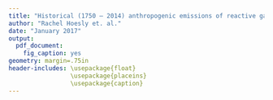 ```yaml
---
title: "Historical (1750 – 2014) anthropogenic emissions of reactive gases and aerosols from the Community Emission Data System (CEDS) - Supplemental Figures and Tables"
author: "Rachel Hoesly et. al."
date: "January 2017"
output:
  pdf_document:
    fig_caption: yes
geometry: margin=.75in
header-includes: \usepackage{float}
                 \usepackage{placeins}
                 \usepackage{caption}
---
```


<!-- This is an R markdown file that uses knitr to compile the pdf. Most of the code below uses Latex to control "floats" (basically how it lays out figures). The line "\FloatBarrier" after every section, forces the figures/floats to print, so they don't end up at the end of the document. -->

\graphicspath{ {../../diagnostic-output/paper-figures/Supplement/} }

\tableofcontents
\listoffigures
<!-- \listoftables -->

\newpage

<!-- \section{CEDS Country, Sector, and Fuel definitions } -->

<!-- \FloatBarrier -->
\section{Global Emissions by Sector, Fuel, and Region}

\begin{figure}[!ht]
  \centering
  \includegraphics[width=0.6\paperheight]{Paper_Figures_RCP_Comparison_stacked_fuel 3x3_legend.pdf}
  \caption{CEDS emissions estimates by aggregate fuel compared to Lamarque et al. (2010) (dots) and CDIAC for CO2. For like with like comparison, these figures do not include aviation, or agricultural waste burning on fields. Format is similar to Figures 2 and 3 in the the main text.}
\end{figure}

\begin{figure}[!ht]
  \centering
  \includegraphics[width=6.5in]{Paper_Line_sector 3x3_legend.pdf}
  \caption{Global CEDS emissions estimates by aggregate sector, showing the same data as Figure 2 in the main text as a line graph. Figure does not include aviation emissions. }
\end{figure}

\begin{figure}[!ht]
  \centering
  \includegraphics[width=6.5in]{Paper_Line_region 3x3_legend.pdf}
  \caption{Global CEDS emissions estimates by aggregate sector, showing the same data as Figure 3 in the main text as a line graph. Figure does not include aviation emissions.}
\end{figure}

\begin{figure}[!ht]
  \centering
  \includegraphics[width=6.5in]{Paper_Line_fuel 3x3_legend.pdf}
  \caption{Global CEDS emissions estimates by aggregate sector, showing the same data as Figure S1 in the main text as a line graph. Figure does not include aviation emissions.}
  \label{fig:non:float}
\end{figure}

\FloatBarrier
\section{Regional Figures by Sector }

\begin{figure}[!ht]
  \centering
  \includegraphics[width=6.5in]{Regional_summaries_Africa.pdf}
  \caption{Africa: CEDS emissions by aggregate sector}
  \label{fig:non:float}
\end{figure}

\begin{figure}[!ht]
  \centering
  \includegraphics[width=6.5in]{Regional_summaries_China.pdf}
  \caption{China: CEDS emissions by aggregate sector}
  \label{fig:non:float}
\end{figure}

\begin{figure}[!ht]
  \centering
  \includegraphics[width=6.5in]{Regional_summaries_Europe.pdf}
  \caption{Europe: CEDS emissions by aggregate sector}
  \label{fig:non:float}
\end{figure}

\begin{figure}[!ht]
  \centering
  \includegraphics[width=6.5in]{Regional_summaries_Former Soviet Union.pdf}
  \caption{Former Soviet Union: CEDS emissions by aggregate sector}
  \label{fig:non:float}
\end{figure}

\begin{figure}[!ht]
  \centering
  \includegraphics[width=6.5in]{Regional_summaries_Latin America.pdf}
  \caption{Latin America: CEDS emissions by aggregate sector}
  \label{fig:non:float}
\end{figure}

\begin{figure}[!ht]
  \centering
  \includegraphics[width=6.5in]{Regional_summaries_North America.pdf}
  \caption{North America: CEDS emissions by aggregate sector}
  \label{fig:non:float}
\end{figure}

\begin{figure}[!ht]
  \centering
  \includegraphics[width=6.5in]{Regional_summaries_OtherAsia.pdf}
  \caption{Other Asia/Pacific: CEDS emissions by aggregate sector}
  \label{fig:non:float}
\end{figure}

\begin{figure}[!ht]
  \centering
  \includegraphics[width=6.5in]{Regional_summaries_Shipping.pdf}
  \caption{Global Shipping: CEDS emissions by aggregate sector}
  \label{fig:non:float}
\end{figure}

\FloatBarrier
\section{Comparisons to Other Inventories}

\begin{figure}[!ht]
  \centering
  \includegraphics[width=6.5in]{Paper_Figure_other_inventories 3x3_legend.pdf}
  \caption{Like with like comparison of global CEDS emissions with EDGAR, GAINS, CMIP5, and CDIAC (for CO2 only)}
\end{figure}

\FloatBarrier
